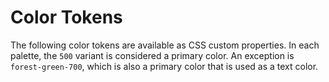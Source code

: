 
# Color Tokens

The following color tokens are available as CSS custom properties. In each
palette, the `500` variant is considered a primary color. An exception is
`forest-green-700`, which is also a primary color that is used as a text color.

<ColorPalette>
  <ColorItem
    title="Forest Green"
    subtitle="Primary Color Palette"
    colors={{
      100: "var(--hap-color-forest-green-100)",
      200: "var(--hap-color-forest-green-200)",
      300: "var(--hap-color-forest-green-300)",
      400: "var(--hap-color-forest-green-400)",
      500: "var(--hap-color-forest-green-500)",
      600: "var(--hap-color-forest-green-600)",
      700: "var(--hap-color-forest-green-700)",
    }}
  />
  <ColorItem
    title="Blue Gray"
    subtitle="Accent Color Palette"
    colors={{
      300: "var(--hap-color-blue-gray-300)",
      400: "var(--hap-color-blue-gray-400)",
      500: "var(--hap-color-blue-gray-500)",
      600: "var(--hap-color-blue-gray-600)",
      700: "var(--hap-color-blue-gray-700)",
    }}
  />
  <ColorItem
    title="Bright Green"
    subtitle="Hope you wear sunglasses..."
    colors={{
      500: "var(--hap-color-bright-green-500)",
    }}
  />
  <ColorItem
    title="Neutrals"
    subtitle="Neutral Colors"
    colors={{
      White: "var(--hap-color-neutral-white)",
      Black: "var(--hap-color-neutral-black)",
    }}
  />
</ColorPalette>
